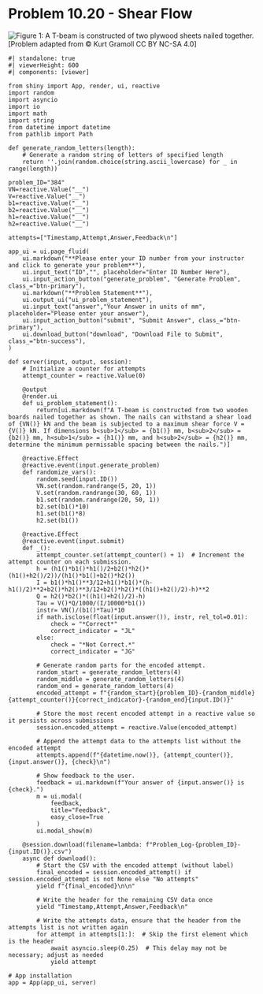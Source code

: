 # Problem 10.20 - Shear Flow {.unnumbered}

![Figure 1: A T-beam is constructed of two plywood sheets nailed together.](images/384.png){fig-alt="A T beam is made of two pieces nailed together. The base of the T is height h1 and width b1. The top of the T is height h2 and base b2."}
\[Problem adapted from © Kurt Gramoll CC BY NC-SA 4.0\]

```shinylive-python
#| standalone: true
#| viewerHeight: 600
#| components: [viewer]

from shiny import App, render, ui, reactive
import random
import asyncio
import io
import math
import string
from datetime import datetime
from pathlib import Path

def generate_random_letters(length):
    # Generate a random string of letters of specified length
    return ''.join(random.choice(string.ascii_lowercase) for _ in range(length))  

problem_ID="384"
VN=reactive.Value("__")
V=reactive.Value("__")
b1=reactive.Value("__")
b2=reactive.Value("__")
h1=reactive.Value("__")
h2=reactive.Value("__")
  
attempts=["Timestamp,Attempt,Answer,Feedback\n"]

app_ui = ui.page_fluid(
    ui.markdown("**Please enter your ID number from your instructor and click to generate your problem**"),
    ui.input_text("ID","", placeholder="Enter ID Number Here"),
    ui.input_action_button("generate_problem", "Generate Problem", class_="btn-primary"),
    ui.markdown("**Problem Statement**"),
    ui.output_ui("ui_problem_statement"),
    ui.input_text("answer","Your Answer in units of mm", placeholder="Please enter your answer"),
    ui.input_action_button("submit", "Submit Answer", class_="btn-primary"),
    ui.download_button("download", "Download File to Submit", class_="btn-success"),
)

def server(input, output, session):
    # Initialize a counter for attempts
    attempt_counter = reactive.Value(0)

    @output
    @render.ui
    def ui_problem_statement():
        return[ui.markdown(f"A T-beam is constructed from two wooden boards nailed together as shown. The nails can withstand a shear load of {VN()} kN and the beam is subjected to a maximum shear force V = {V()} kN. If dimensions b<sub>1</sub> = {b1()} mm, b<sub>2</sub> = {b2()} mm, h<sub>1</sub> = {h1()} mm, and h<sub>2</sub> = {h2()} mm, determine the minimum permissable spacing between the nails.")]
    
    @reactive.Effect
    @reactive.event(input.generate_problem)
    def randomize_vars():
        random.seed(input.ID())
        VN.set(random.randrange(5, 20, 1))
        V.set(random.randrange(30, 60, 1))
        b1.set(random.randrange(20, 50, 1))
        b2.set(b1()*10)
        h1.set(b1()*8)
        h2.set(b1())
        
    @reactive.Effect
    @reactive.event(input.submit)
    def _():
        attempt_counter.set(attempt_counter() + 1)  # Increment the attempt counter on each submission.
        h = (h1()*b1()*h1()/2+b2()*h2()*(h1()+h2()/2))/(h1()*b1()+b2()*h2())
        I = b1()*h1()**3/12+h1()*b1()*(h-h1()/2)**2+b2()*h2()**3/12+b2()*h2()*((h1()+h2()/2)-h)**2
        Q = h2()*b2()*((h1()+h2()/2)-h)
        Tau = V()*Q/1000/(I/10000*b1())
        instr= VN()/(b1()*Tau)*10
        if math.isclose(float(input.answer()), instr, rel_tol=0.01):
            check = "*Correct*"
            correct_indicator = "JL"
        else:
            check = "*Not Correct.*"
            correct_indicator = "JG"

        # Generate random parts for the encoded attempt.
        random_start = generate_random_letters(4)
        random_middle = generate_random_letters(4)
        random_end = generate_random_letters(4)
        encoded_attempt = f"{random_start}{problem_ID}-{random_middle}{attempt_counter()}{correct_indicator}-{random_end}{input.ID()}"

        # Store the most recent encoded attempt in a reactive value so it persists across submissions
        session.encoded_attempt = reactive.Value(encoded_attempt)

        # Append the attempt data to the attempts list without the encoded attempt
        attempts.append(f"{datetime.now()}, {attempt_counter()}, {input.answer()}, {check}\n")

        # Show feedback to the user.
        feedback = ui.markdown(f"Your answer of {input.answer()} is {check}.")
        m = ui.modal(
            feedback,
            title="Feedback",
            easy_close=True
        )
        ui.modal_show(m)

    @session.download(filename=lambda: f"Problem_Log-{problem_ID}-{input.ID()}.csv")
    async def download():
        # Start the CSV with the encoded attempt (without label)
        final_encoded = session.encoded_attempt() if session.encoded_attempt is not None else "No attempts"
        yield f"{final_encoded}\n\n"
        
        # Write the header for the remaining CSV data once
        yield "Timestamp,Attempt,Answer,Feedback\n"
        
        # Write the attempts data, ensure that the header from the attempts list is not written again
        for attempt in attempts[1:]:  # Skip the first element which is the header
            await asyncio.sleep(0.25)  # This delay may not be necessary; adjust as needed
            yield attempt

# App installation
app = App(app_ui, server)
```
